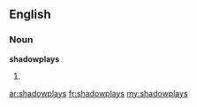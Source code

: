 ==English==

===Noun===
'''shadowplays'''

# {{plural of|[[shadowplay]]}}

[[ar:shadowplays]]
[[fr:shadowplays]]
[[my:shadowplays]]